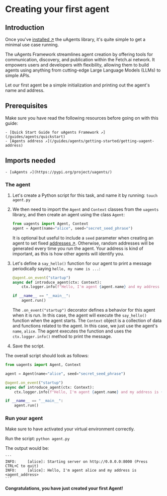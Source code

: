 # Creating your first agent

## Introduction

Once you've [installed ↗️](/guides/agents/installing-uagent) the uAgents library, it's quite simple to get a minimal use case running.

The uAgents Framework streamlines agent creation by offering tools for communication, discovery, and publication within the Fetch.ai network. It empowers users and developers with flexibility, allowing them to build agents using anything from cutting-edge Large Language Models (LLMs) to simple APIs.

Let our first agent be a simple initialization and printing out the agent's name and address.

## Prerequisites

Make sure you have read the following resources before going on with this guide:

    - [Quick Start Guide for uAgents Framework ↗️](/guides/agents/quickstart)
    - [Agents address ↗️](/guides/agents/getting-started/getting-uagent-address)

## Imports needed

    - [uAgents ↗️](https://pypi.org/project/uagents/)

### The agent

1. Let's create a Python script for this task, and name it by running: `touch agent.py`

2. We then need to import the `Agent` and `Context` classes from the `uagents` library, and then create an agent using the class `Agent`:

   ```py copy
   from uagents import Agent, Context
   agent = Agent(name="alice", seed="secret_seed_phrase")
   ```

   It is optional but useful to include a `seed` parameter when creating an agent to set fixed [addresses ↗️](/guides/agents/getting-uagent-address). Otherwise, random addresses will be generated every time you run the agent. Your address is kind of important, as this is how other agents will identify you.

3. Let's define a `say_hello()` function for our agent to print a message periodically saying `hello, my name is ...`:

   ```py copy
   @agent.on_event("startup")
   async def introduce_agent(ctx: Context):
       ctx.logger.info(f"Hello, I'm agent {agent.name} and my address is {agent.address}.")

   if __name__ == "__main__":
       agent.run()
   ```

   The `.on_event("startup")` decorator defines a behavior for this agent when it is run. In this case, the agent will execute the `say_hello()` function when the agent starts. The `Context` object is a collection of data and functions related to the agent. In this case, we just use the agent's `name`, `alice`. The agent executes the function and uses the `ctx.logger.info()` method to print the message.

4. Save the script.

The overall script should look as follows:

```py copy filename="agent.py"
from uagents import Agent, Context

agent = Agent(name="alice", seed="secret_seed_phrase")

@agent.on_event("startup")
async def introduce_agent(ctx: Context):
    ctx.logger.info(f"Hello, I'm agent {agent.name} and my address is {agent.address}.")

if __name__ == "__main__":
    agent.run()
```

### Run your agent

Make sure to have activated your virtual environment correctly.

Run the script: `python agent.py`

The output would be:

    ```
    INFO:     [alice]: Starting server on http://0.0.0.0:8000 (Press CTRL+C to quit)
    INFO:     [alice]: Hello, I'm agent alice and my address is <agent_address>
    ```

**Congratulations, you have just created your first Agent!**
